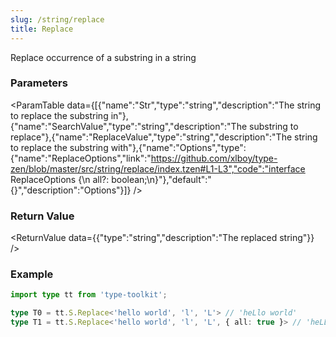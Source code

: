 ```yaml
---
slug: /string/replace
title: Replace
---
```



Replace occurrence of a substring in a string

### Parameters
<ParamTable data={[{"name":"Str","type":"string","description":"The string to replace the substring in"},{"name":"SearchValue","type":"string","description":"The substring to replace"},{"name":"ReplaceValue","type":"string","description":"The string to replace the substring with"},{"name":"Options","type":{"name":"ReplaceOptions","link":"https://github.com/xlboy/type-zen/blob/master/src/string/replace/index.tzen#L1-L3","code":"interface ReplaceOptions {\n  all?: boolean;\n}"},"default":"{}","description":"Options"}]} />

### Return Value
<ReturnValue data={{"type":"string","description":"The replaced string"}} />

### Example

```ts
import type tt from 'type-toolkit';

type T0 = tt.S.Replace<'hello world', 'l', 'L'> // 'heLlo world'
type T1 = tt.S.Replace<'hello world', 'l', 'L', { all: true }> // 'heLLo worLd'
```

